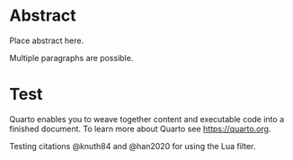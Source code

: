 # Abstract

Place abstract here.

Multiple paragraphs are possible.

# Test

Quarto enables you to weave together content and executable code into a finished document. To learn more about Quarto see <https://quarto.org>.

Testing citations @knuth84 and @han2020 for using the Lua filter.
